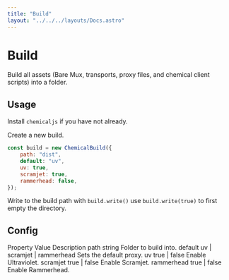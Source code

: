 ```yaml
---
title: "Build"
layout: "../../../layouts/Docs.astro"
---
```



# Build

Build all assets (Bare Mux, transports, proxy files, and chemical client scripts) into a folder.

## Usage

Install `chemicaljs` if you have not already.

Create a new build.

```js
const build = new ChemicalBuild({
    path: "dist",
    default: "uv",
    uv: true,
    scramjet: true,
    rammerhead: false,
});
```

Write to the build path with `build.write()` use `build.write(true)` to first empty the directory.

## Config

<Table className="not-prose">
  <TableHeader>
    <TableRow>
      <TableHead>Property</TableHead>
      <TableHead>Value</TableHead>
      <TableHead className="text-right">Description</TableHead>
    </TableRow>
  </TableHeader>
  <TableBody>
    <TableRow>
      <TableCell>path</TableCell>
      <TableCell>string</TableCell>
      <TableCell className="text-right">Folder to build into.</TableCell>
    </TableRow>
    <TableRow>
      <TableCell>default</TableCell>
      <TableCell>uv | scramjet | rammerhead</TableCell>
      <TableCell className="text-right">Sets the default proxy.</TableCell>
    </TableRow>
    <TableRow>
      <TableCell>uv</TableCell>
      <TableCell>true | false</TableCell>
      <TableCell className="text-right">Enable Ultraviolet.</TableCell>
    </TableRow>
    <TableRow>
      <TableCell>scramjet</TableCell>
      <TableCell>true | false</TableCell>
      <TableCell className="text-right">Enable Scramjet.</TableCell>
    </TableRow>
    <TableRow>
      <TableCell>rammerhead</TableCell>
      <TableCell>true | false</TableCell>
      <TableCell className="text-right">Enable Rammerhead.</TableCell>
    </TableRow>
  </TableBody>
</Table>
